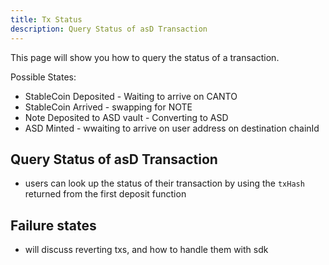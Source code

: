 ```yaml
---
title: Tx Status
description: Query Status of asD Transaction
---
```


This page will show you how to query the status of a transaction.

Possible States:

- StableCoin Deposited - Waiting to arrive on CANTO
- StableCoin Arrived - swapping for NOTE
- Note Deposited to ASD vault - Converting to ASD
- ASD Minted - wwaiting to arrive on user address on destination chainId

## Query Status of asD Transaction

- users can look up the status of their transaction by using the `txHash` returned from the first deposit function

## Failure states

- will discuss reverting txs, and how to handle them with sdk
